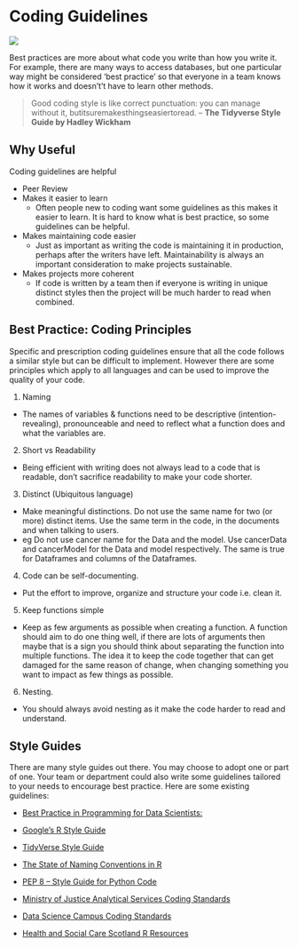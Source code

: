 # Coding Guidelines {#Coding_Guidelines}

![](static/code_review.jpg)

Best practices are more about what code you write than how you write it.
For example, there are many ways to access databases, but one particular way might be considered ‘best practice’
so that everyone in a team knows how it works and doesn't’t have to learn other methods.

> Good coding style is like correct punctuation: you can manage without it, butitsuremakesthingseasiertoread.
– **The Tidyverse Style Guide by Hadley Wickham**


## Why Useful

Coding guidelines are helpful

* Peer Review
* Makes it easier to learn
  - Often people new to coding want some guidelines as this makes it easier to learn. It is hard to know what is best practice, so some guidelines can be helpful.
* Makes maintaining code easier
  - Just as important as writing the code is maintaining it in production, perhaps after the writers have left.  Maintainability is always an important consideration to make projects sustainable.
* Makes projects more coherent
  - If code is written by a team then if everyone is writing in unique distinct styles then the project
  will be much harder to read when combined.


## Best Practice: Coding Principles

Specific and prescription coding guidelines ensure that all the code follows a similar style but can be difficult to implement. However there are some principles which apply to all languages and can be used to improve the quality of your code.

1. Naming
  -  The names of variables & functions need to be descriptive (intention-revealing), pronounceable and need to reflect what a function does and what the variables are.
2. Short vs Readability
  - Being efficient with writing does not always lead to a code that is readable, don't sacrifice readability to make your code shorter.
3. Distinct (Ubiquitous language)
  - Make meaningful distinctions. Do not use the same name for two (or more) distinct items. Use the same term in the code, in the documents and when talking to users.
  - eg Do not use  cancer name for the Data and the model. Use cancerData and cancerModel for the Data and model respectively. The same is true for Dataframes and columns of the Dataframes.
4. Code can be self-documenting.
  - Put the effort to improve, organize and structure your code i.e. clean it.
5. Keep functions simple
  - Keep as few arguments as possible when creating a function. A function should aim to do one thing well, if there are lots of arguments then maybe that is a sign you should think about separating the function into multiple functions. The idea it to keep the code together that can get damaged for the same reason of change, when changing something you want to impact as few things as possible.  
6. Nesting.
  - You should always avoid nesting as it make the code harder to read and understand.

## Style Guides
There are many style guides out there. You may choose to adopt one or part of one. Your team or department could also write some guidelines tailored to your needs to encourage best practice.
Here are some existing guidelines:

* [Best Practice in Programming for Data Scientists:](https://datasciencecampus.github.io/coffee-and-coding/20190611_clean_code/Best_Practice_in_Programming_for_Data_Scientists_python_and_R.html#2_names)

* [Google’s R Style Guide](https://google.github.io/styleguide/Rguide.xml)

* [TidyVerse Style Guide](https://style.tidyverse.org/)

* [The State of Naming Conventions in R](https://journal.r-project.org/archive/2012-2/RJournal_2012-2_Baaaath.pdf)

* [PEP 8 -- Style Guide for Python Code](https://www.python.org/dev/peps/pep-0008/)

* [Ministry of Justice Analytical Services Coding Standards](https://github.com/moj-analytical-services/our-coding-standards)

* [Data Science Campus Coding Standards](https://datasciencecampus.github.io/coding-standards/)

* [Health and Social Care Scotland R Resources](https://github.com/Health-SocialCare-Scotland/R-Resources/blob/master/PHI%20R%20style%20guide.md)
